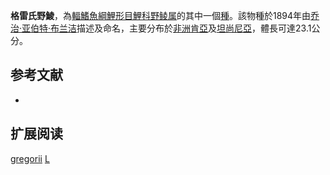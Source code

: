{{Speciesbox
| name = 格雷氏野鯪
| image = 
| status = LC
| status_system = iucn3.1
| genus = Labeo
| species = gregorii
| authority = [[乔治·亚伯特·布兰洁|Boulenger]], 1894
| synonyms = 
}}
'''格雷氏野鯪'''，為[[輻鰭魚綱|輻鰭魚綱]][[鯉形目|鯉形目]][[鯉科|鯉科]][[野鲮属|野鲮属]]的其中一個[[種|種]]。該物種於1894年由[[乔治·亚伯特·布兰洁|乔治·亚伯特·布兰洁]]描述及命名，主要分布於[[非洲|非洲]][[肯亞|肯亞]]及[[坦尚尼亞|坦尚尼亞]]，體長可達23.1公分。

== 参考文献 ==
{{refbegin}}
*{{FishBase_species|genus=Labeo|species=gregorii|year=2011|month=12}}
{{refend}}

== 扩展阅读 ==
{{refbegin}}
{{wikispecies-inline|Labeo gregorii|格雷氏野鯪}}
{{refend}}
{{Taxonbar|from=Q3751751}}

[[Category:野鯪屬|gregorii]]
[[Category:1894年描述的鱼类|L]]


{{魚類小作品}}